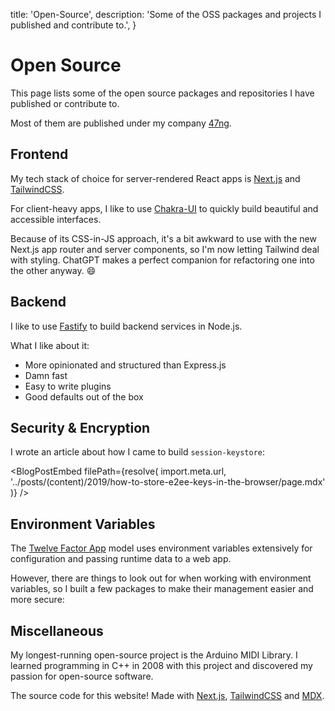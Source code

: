   title: 'Open-Source',
  description:
    'Some of the OSS packages and projects I published and contribute to.',
}



# Open Source

This page lists some of the open source packages and repositories I have published or contribute to.

Most of them are published under my company [47ng](https://github.com/47ng).

## Frontend

My tech stack of choice for server-rendered React apps is [Next.js](https://nextjs.org/)
and [TailwindCSS](https://tailwindcss.com/).

For client-heavy apps, I like to use [Chakra-UI](https://chakra-ui.com/) to
quickly build beautiful and accessible interfaces.

Because of its CSS-in-JS approach, it's a bit awkward to use with the
new Next.js app router and server components, so I'm now letting Tailwind deal
with styling. ChatGPT makes a perfect companion for refactoring one into the other
anyway. 😄

<NpmPackage
  pkg="next-usequerystate"
  repo="47ng/next-usequerystate"
  accent="text-indigo-500 dark:text-indigo-400"
  versionRollout={6}
/>

## Backend

I like to use [Fastify](https://fastify.io) to build backend services in Node.js.

What I like about it:

- More opinionated and structured than Express.js
- Damn fast
- Easy to write plugins
- Good defaults out of the box

<NpmPackage
  pkg="fastify-micro"
  repo="47ng/fastify-micro"
  accent="text-amber-500"
/>

<NpmPackage
  pkg="fastify-cron"
  repo="47ng/fastify-cron"
  accent="text-green-500"
/>

<GitHubRepo slug="47ng/actions-clever-cloud" />

## Security & Encryption

<NpmPackage pkg="session-keystore" repo="47ng/session-keystore" />

I wrote an article about how I came to build `session-keystore`:


<BlogPostEmbed
  filePath={resolve(
    import.meta.url,
    '../posts/(content)/2019/how-to-store-e2ee-keys-in-the-browser/page.mdx'
  )}
/>

<NpmPackage pkg="@47ng/cloak" repo="47ng/cloak" />

<GitHubRepo slug="SocialGouv/e2esdk" />

## Environment Variables

The [Twelve Factor App](https://12factor.net/config) model uses environment
variables extensively for configuration and passing runtime data to a web app.

However, there are things to look out for when working with environment
variables, so I built a few packages to make their management easier and more
secure:

<NpmPackage pkg="redact-env" repo="47ng/redact-env" />

<NpmPackage pkg="env-alias" repo="47ng/env-alias" />

<NpmPackage pkg="@47ng/check-env" repo="47ng/check-env" />

## Miscellaneous

<NpmPackage pkg="@47ng/codec" repo="47ng/codec" />

My longest-running open-source project is the Arduino MIDI Library. I learned programming in C++ in 2008 with this project and discovered my passion for open-source software.

<GitHubRepo slug="FortySevenEffects/arduino_midi_library" />

The source code for this website! Made with <a href="https://nextjs.org" className="underline">Next.js</a>, <a href="https://tailwindcss.com" className="underline">TailwindCSS</a> and <a href="https://mdxjs.com/" className="underline">MDX</a>.

<GitHubRepo slug="franky47/francoisbest.com" />
